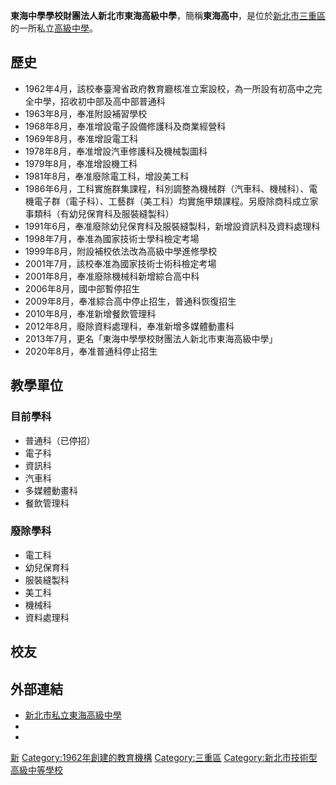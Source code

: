 {{Pp-vandalism}}
{{Distinguish|東海大學附屬高級中等學校}}
{{Prose|time=2021-08-12T15:51:56+00:00}}
{{Infobox School
|name = 東海中學學校財團法人新北市東海高級中學
|latin_name = Tung Hai Senior High School
|legal_person = 東海中學學校財團法人
|image =
|caption = 東海高中校徽
|motto = 誠正勤毅
|type = 私立高中附設職業類科
|district = [[新北市|新北市]][[三重區|三重區]]
|grades = 
|principal = [[李滙慈|李滙慈]]
|mascot = 
|address = {{flagicon|TWN}}[[新北市|新北市]][[三重區|三重區]]忠孝路三段93巷12號
|tel= +886-2-2982-2788
|website = [http://www.thhs.ntpc.edu.tw/ www.thhs.ntpc.edu.tw]
}}
'''東海中學學校財團法人新北市東海高級中學'''，簡稱'''東海高中'''，是位於[[新北市|新北市]][[三重區|三重區]]的一所私立[[高級中學|高級中學]]。

== 歷史 ==
*1962年4月，該校奉臺灣省政府教育廳核准立案設校，為一所設有初高中之完全中學，招收初中部及高中部普通科
*1963年8月，奉准附設補習學校
*1968年8月，奉准增設電子設備修護科及商業經營科
*1969年8月，奉准增設電工科
*1978年8月，奉准增設汽車修護科及機械製圖科
*1979年8月，奉准增設機工科
*1981年8月，奉准廢除電工科，增設美工科
*1986年6月，工科實施群集課程，科別調整為機械群（汽車科、機械科）、電機電子群（電子科）、工藝群（美工科）均實施甲類課程。另廢除商科成立家事類科（有幼兒保育科及服裝縫製科）
*1991年6月，奉准廢除幼兒保育科及服裝縫製科，新增設資訊科及資料處理科
*1998年7月，奉准為國家技術士學科檢定考場
*1999年8月，附設補校依法改為高級中學進修學校
*2001年7月，該校奉准為國家技術士術科檢定考場
*2001年8月，奉准廢除機械科新增綜合高中科
*2006年8月，國中部暫停招生
*2009年8月，奉准綜合高中停止招生，普通科恢復招生
*2010年8月，奉准新增餐飲管理科
*2012年8月，廢除資料處理科，奉准新增多媒體動畫科
*2013年7月，更名「東海中學學校財團法人新北市東海高級中學」
*2020年8月，奉准普通科停止招生

==教學單位==

===目前學科===
*普通科（已停招）
*電子科
*資訊科
*汽車科
*多媒體動畫科
*餐飲管理科

===廢除學科===
*電工科
*幼兒保育科
*服裝縫製科
*美工科
*機械科
*資料處理科

== 校友 ==
{{main|Category:新北市私立東海高級中學校友}}

== 外部連結 ==
*[http://www.thhs.ntpc.edu.tw/ 新北市私立東海高級中學] {{Wayback|url=http://www.thhs.ntpc.edu.tw/ |date=20110925015442 }}
*{{Facebook|thhshighschool|東海高中}}
* {{YouTube|channel=UCCkcGz_B0Fd4CjWR5_ERZug|東海高中官方}}

{{新北市高級中等學校}}

[[Category:臺灣私立普通型高級中等學校|新]]
[[Category:1962年創建的教育機構|Category:1962年創建的教育機構]]
[[Category:三重區|Category:三重區]]
[[Category:新北市技術型高級中等學校|Category:新北市技術型高級中等學校]]
